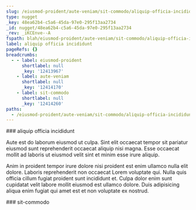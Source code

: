 ```yaml
---
slug: /eiusmod-proident/aute-veniam/sit-commodo/aliquip-officia-incididunt
type: nugget
_key: 48ea62b4-c5a6-45da-97e0-295f13aa2734
_id: nugget/48ea62b4-c5a6-45da-97e0-295f13aa2734
_rev: _iKCEnve--A
fspath: blah/eiusmod-proident/aute-veniam/sit-commodo/aliquip-officia-incididunt.md
label: aliquip officia incididunt
pageRefs: {}
breadcrumbs:
  - - label: eiusmod-proident
      shortlabel: null
      _key: '12413967'
    - label: aute-veniam
      shortlabel: null
      _key: '12414170'
    - label: sit-commodo
      shortlabel: null
      _key: '12414260'
paths:
  - /eiusmod-proident/aute-veniam/sit-commodo/aliquip-officia-incididunt
---
```


<NuggetArea>
<Nugget slug="/eiusmod-proident/aute-veniam/sit-commodo/aliquip-officia-incididunt" type="nugget" _key="48ea62b4-c5a6-45da-97e0-295f13aa2734" _id="nugget/48ea62b4-c5a6-45da-97e0-295f13aa2734" _rev="_iKCEnve--A" fspath="blah/eiusmod-proident/aute-veniam/sit-commodo/aliquip-officia-incididunt.md" label="aliquip officia incididunt" paths="/eiusmod-proident/aute-veniam/sit-commodo/aliquip-officia-incididunt">
<NuggetBody>
### aliquip officia incididunt

Aute est do laborum eiusmod ut culpa. Sint elit occaecat tempor sit pariatur eiusmod sunt reprehenderit occaecat aliquip nisi magna. Esse occaecat mollit ad laboris ut eiusmod velit sint et minim esse irure aliquip.

Anim in proident tempor irure dolore nisi proident est enim ullamco nulla elit dolore. Laboris reprehenderit non occaecat Lorem voluptate qui. Nulla quis officia cillum fugiat proident sunt incididunt et. Culpa dolor enim sunt cupidatat velit labore mollit eiusmod est ullamco dolore. Duis adipisicing aliqua enim fugiat qui amet est et non voluptate ex nostrud.

</NuggetBody>
<Breadcrumbs>
<Crumbs>
<Crumb _key="12413967" label="eiusmod-proident" /><Crumb _key="12414170" label="aute-veniam" /><Crumb _key="12414260" label="sit-commodo" />
</Crumbs>
</Breadcrumbs>
</Nugget>

<NuggetsInbound>
</NuggetsInbound>
<NuggetsOutbound>
</NuggetsOutbound>
</NuggetArea>
<PassagesInbound>
<Passage direction="inbound" type="passage" _key="12414260" _id="passage/12414260" _rev="_iKCEnve--_" label="sit-commodo" passage="sit-commodo" fspath="blah/eiusmod-proident/aute-veniam/sit-commodo" paths="/eiusmod-proident/aute-veniam/sit-commodo" slug="/eiusmod-proident/aute-veniam/sit-commodo">
<NuggetBody>
### sit-commodo

</NuggetBody>
<Breadcrumbs>
<Crumbs>
<Crumb _key="12413967" label="eiusmod-proident" /><Crumb _key="12414170" label="aute-veniam" />
</Crumbs>
</Breadcrumbs>
</Passage>

</PassagesInbound>
<PassagesOutbound>
</PassagesOutbound>
